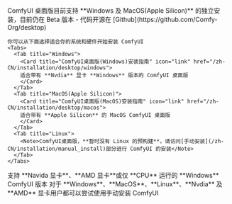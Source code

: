<AccordionGroup>
  <Accordion title="ComfyUI 桌面版(推荐)">
    ComfyUI 桌面版目前支持 **Windows 及 MacOS(Apple Silicon)** 的独立安装，目前仍在 Beta 版本
    - 代码开源在 [Github](https://github.com/Comfy-Org/desktop)

    你可以从下面选择适合你的系统和硬件开始安装 ComfyUI
    <Tabs>
      <Tab title="Windows">
        <Card title="ComfyUI桌面版(Windows)安装指南" icon="link" href="/zh-CN/installation/desktop/windows">
        适合带有 **Nvdia** 显卡 **Windows** 版本的 ComfyUI 桌面版
        </Card>
      </Tab>
      <Tab title="MacOS(Apple Silicon)">
        <Card title="ComfyUI桌面版(MacOS)安装指南" icon="link" href="/zh-CN/installation/desktop/macos">
        适合带有 **Apple Silicon** 的 MacOS ComfyUI 桌面版
        </Card>
      </Tab>
      <Tab title="Linux">
        <Note>ComfyUI桌面版，**暂时没有 Linux 的预构建**，请访问[手动安装](/zh-CN/installation/manual_install)部分进行 ComfyUI 的安装</Note>
      </Tab>
    </Tabs>
  </Accordion>

  <Accordion title="ComfyUI 便携版(Windows)">
    <Card title="ComfyUI桌面版(Windows)安装指南" icon="link" href="/zh-CN/installation/comfyui_portable_windows">
    支持 **Navida 显卡**、**AMD 显卡**或仅 **CPU** 运行的 **Windows** ComfyUI 版本
    </Card>
  </Accordion>

  <Accordion title="手动安装 ComfyUI">
    <Card title="ComfyUI 手动安装教程" icon="link" href="/zh-CN/installation/manual_install">
    对于 **Windows**、**MacOS**、**Linux**、**Nvdia** 及 **AMD** 显卡用户都可以尝试使用手动安装 ComfyUI
    </Card>
  </Accordion>
</AccordionGroup>